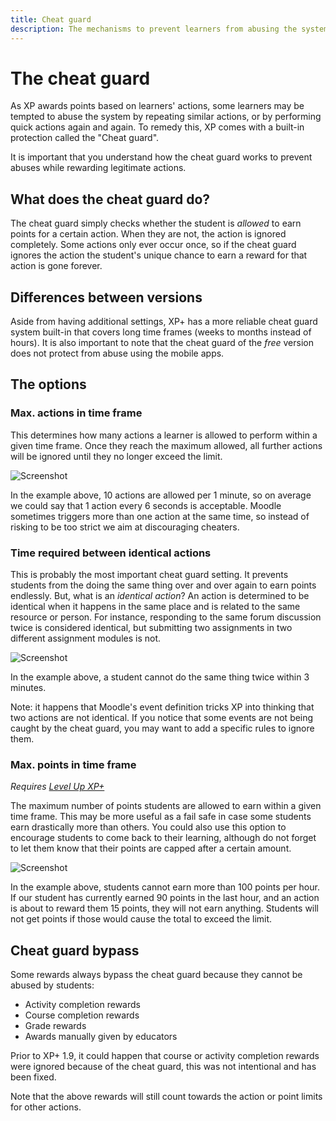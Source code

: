 ```yaml
---
title: Cheat guard
description: The mechanisms to prevent learners from abusing the system.
---
```


# The cheat guard

As XP awards points based on learners' actions, some learners may be tempted to abuse the system by repeating similar actions, or by performing quick actions again and again. To remedy this, XP comes with a built-in protection called the "Cheat guard".

It is important that you understand how the cheat guard works to prevent abuses while rewarding legitimate actions.

## What does the cheat guard do?

The cheat guard simply checks whether the student is _allowed_ to earn points for a certain action. When they are not, the action is ignored completely. Some actions only ever occur once, so if the cheat guard ignores the action the student's unique chance to earn a reward for that action is gone forever.

## Differences between versions

Aside from having additional settings, XP+ has a more reliable cheat guard system built-in that covers long time frames (weeks to months instead of hours). It is also important to note that the cheat guard of the _free_ version does not protect from abuse using the mobile apps.

## The options

### Max. actions in time frame

This determines how many actions a learner is allowed to perform within a given time frame. Once they reach the maximum allowed, all further actions will be ignored until they no longer exceed the limit.

![Screenshot](cheatguard-max-actions.png)

In the example above, 10 actions are allowed per 1 minute, so on average we could say that 1 action every 6 seconds is acceptable. Moodle sometimes triggers more than one action at the same time, so instead of risking to be too strict we aim at discouraging cheaters.

### Time required between identical actions

This is probably the most important cheat guard setting. It prevents students from the doing the same thing over and over again to earn points endlessly. But, what is an _identical action_? An action is determined to be identical when it happens in the same place and is related to the same resource or person. For instance, responding to the same forum discussion twice is considered identical, but submitting two assignments in two different assignment modules is not.

![Screenshot](cheatguard-identical-actions.png)

In the example above, a student cannot do the same thing twice within 3 minutes.

Note: it happens that Moodle's event definition tricks XP into thinking that two actions are not identical. If you notice that some events are not being caught by the cheat guard, you may want to add a specific rules to ignore them.

### Max. points in time frame

_Requires [Level Up XP+](/docs/level-up-plus-features)_

The maximum number of points students are allowed to earn within a given time frame. This may be more useful as a fail safe in case some students earn drastically more than others. You could also use this option to encourage students to come back to their learning, although do not forget to let them know that their points are capped after a certain amount.

![Screenshot](cheatguard-max-points.png)

In the example above, students cannot earn more than 100 points per hour. If our student has currently earned 90 points in the last hour, and an action is about to reward them 15 points, they will not earn anything. Students will not get points if those would cause the total to exceed the limit.

## Cheat guard bypass

Some rewards always bypass the cheat guard because they cannot be abused by students:

- Activity completion rewards
- Course completion rewards
- Grade rewards
- Awards manually given by educators

Prior to XP+ 1.9, it could happen that course or activity completion rewards were ignored because of the cheat guard, this was not intentional and has been fixed.

Note that the above rewards will still count towards the action or point limits for other actions.
